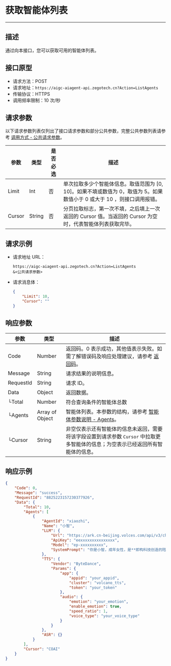 # 获取智能体列表

---

##  描述

通过向本接口，您可以获取可用的智能体列表。

## 接口原型

- 请求方法：POST
- 请求地址：`https://aigc-aiagent-api.zegotech.cn?Action=ListAgents`
- 传输协议：HTTPS
- 调用频率限制：10 次/秒

## 请求参数

以下请求参数列表仅列出了接口请求参数和部分公共参数，完整公共参数列表请参考 [调用方式 - 公共请求参数](./../Accessing%20Server%20APIs.mdx#公共请求参数)。

| 参数               | 类型   | 是否必选 | 描述             |
|------------------|------|------|-------------------------|
| Limit          | Int | 否    | 单次拉取多少个智能体信息。取值范围为 [0, 10]。如果不填或数值为 0，取值为 5。如果数值小于 0 或大于 10 ，则接口调用报错。 |
| Cursor | String | 否    | 分页拉取标志，第一次不填，之后填上一次返回的 Cursor 值。当返回的 Cursor 为空时，代表智能体列表获取完毕。     |

## 请求示例

- 请求地址 URL：

    ```https
    https://aigc-aiagent-api.zegotech.cn?Action=ListAgents
    &<公共请求参数>
    ```

- 请求消息体：

    ```json
    {
        "Limit": 10,
        "Cursor": ""
    }

## 响应参数

| 参数 | 类型 | 描述 |
|------|------|------|
| Code | Number | 返回码。0 表示成功，其他值表示失败。如需了解错误码及响应处理建议，请参考 [返回码](./../Return%20codes.mdx)。 |
| Message | String | 请求结果的说明信息。 |
| RequestId | String | 请求 ID。 |
| Data | Object | 返回数据。 |
| └Total | Number | 符合查询条件的智能体总数|
| └Agents | Array of Object | 智能体列表。本参数的结构，请参考 [智能体参数说明 - Agents](./../Common%20Parameter%20Description.mdx#agents)。 | 
| └Cursor | String | 非空仅表示还有智能体的信息未返回，需要将该字段设置到请求参数 `Cursor` 中拉取更多智能体的信息；为空表示已经返回所有智能体的信息。 |

## 响应示例

```json
{
    "Code": 0,
    "Message": "success",
    "RequestId": "8825223157230377926",
    "Data": {
        "Total": 10,
        "Agents": [
            {
                "AgentId": "xiaozhi",
                "Name": "小智",
                "LLM": {
                    "Url": "https://ark.cn-beijing.volces.com/api/v3/chat/completions",
                    "ApiKey": "eexxxxxxxxxxxxxxx",
                    "Model": "ep-xxxxxxxxxx",
                    "SystemPrompt": "你是小智，成年女性，是**即构科技创造的陪伴助手**，上知天文下知地理，聪明睿智、热情友善。\n对话要求：1、按照人设要求与用户对话。\n2、不能超过100字。"
                },
                "TTS": {
                    "Vendor": "ByteDance",
                    "Params": {
                        "app": {
                            "appid": "your_appid",
                            "cluster": "volcano_tts",
                            "token": "your_token"
                        },
                        "audio": {
                            "emotion": "your_emotion",
                            "enable_emotion": true,
                            "speed_ratio": 1,
                            "voice_type": "your_voice_type"
                        }
                    }
                },
                "ASR": {}
            }
        ],
        "Cursor": "COAI"
    }
}
```